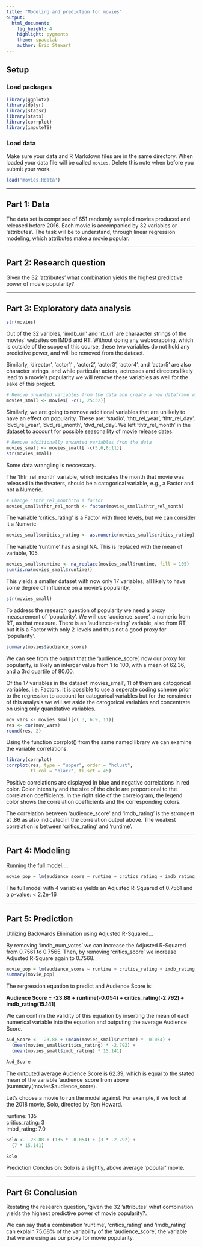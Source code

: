 ```yaml
---
title: "Modeling and prediction for movies"
output: 
  html_document: 
    fig_height: 4
    highlight: pygments
    theme: spacelab
    author: Eric Stewart
---
```


## Setup

### Load packages

```r
library(ggplot2)
library(dplyr)
library(statsr)
library(stats)
library(corrplot)
library(imputeTS)
```

### Load data

Make sure your data and R Markdown files are in the same directory. When loaded
your data file will be called `movies`. Delete this note when before you submit 
your work. 

```r
load('movies.Rdata')
```

* * *

## Part 1: Data
The data set is comprised of 651 randomly sampled movies produced and released before 2016.  Each movie is accompanied by 32 variables or 'attributes'.  The task will be to understand, through linear regression modeling,  which attributes make a movie popular.


* * *

## Part 2: Research question

Given the 32 'attributes' what combination yields the highest predictive power of movie popularity?

* * *

## Part 3: Exploratory data analysis
```r
str(movies)

```

Out of the 32 varibles, 'imdb_url' and 'rt_url' are charaacter strings of the movies'
websites on IMDB and RT.  Without doing any webscrapping, which is outside of the 
scope of this course, these two variables do not hold any predictive power, and 
will be removed from the dataset.

Similarly, 'director', 'actor1' , 'actor2', 'actor3', 'actor4', and 'actor5' are also
character strings, and while particular actors, actresses and directors likely lead 
to a movie's popularity we will remove these variables as well for the sake of this project.


```r
# Remove unwanted variables from the data and create a new dataframe with 24 variables called 'movies_small'
movies_small <- movies[ -c(1, 25:32)]
```

Similarly, we are going to remove additional variables that are unlikely to have an effect on popularity.  These are: 'studio', 'thtr_rel_year', 'thtr_rel_day', 'dvd_rel_year', 'dvd_rel_month',  'dvd_rel_day'.  We left 'thtr_rel_month' in the dataset to account for possible seasonaility of movie release dates. 

```r

# Remove additionally unwanted variables from the data 
movies_small <- movies_small[ -c(5,6,8:11)]
str(movies_small)
```

Some data wrangling is neccessary.

The 'thtr_rel_month' variable, which indicates the month that  movie was released in the theaters, should be a catogorical variable, e.g., a Factor and not a Numeric.

```r
# Change 'thtr_rel_month'to a factor
movies_small$thtr_rel_month <- factor(movies_small$thtr_rel_month)
```


The variable 'critics_rating' is a Factor with three levels, but we can consider it a Numeric

```r
movies_small$critics_rating <- as.numeric(movies_small$critics_rating)
```


The variable 'runtime' has a singl NA.  This is replaced with the mean of variable, 105.

```r
movies_small$runtime <- na_replace(movies_small$runtime, fill = 105)
sum(is.na(movies_small$runtime))
```

This yields a smaller dataset with now only 17 variables; all likely to have some degree of influence on a movie's popularity.

```r
str(movies_small)
```

To address the research question of popularity we need a proxy measurement of 'popularity'.   We will use 'audience_score', a numeric from RT, as that measure.  There is an 'audience-rating' variable, also from RT, but it is a Factor with only 2-levels and thus not a good proxy for 'popularity'.

```r
summary(movies$audience_score)
```

We can see from the output that the 'audience_score', now our proxy for popularity, is likely an interger value from 1 to 100, with a mean of 62.36, and a 3rd quartile of 80.00.

Of the 17 variables in the dataset' movies_small', 11 of them are catogorical variables, i.e. Factors.  It is possible to use a seperate coding scheme prior to the regression to account for  catogorical variables but for the remainder of this analysis we will set aside the catogorical variables and concentrate on using only quantitative variables.


```r

mov_vars <- movies_small[c( 3, 6:9, 11)]
res <- cor(mov_vars)
round(res, 2)
```

Using the function corrplot() from the same named library we can examine the variable correlations.
```r
library(corrplot)
corrplot(res, type = "upper", order = "hclust", 
         tl.col = "black", tl.srt = 45)
```
Positive correlations are displayed in blue and negative correlations in red color. Color intensity and the size of the circle are proportional to the correlation coefficients. In the right side of the correlogram, the legend color shows the correlation coefficients and the corresponding colors.

The correlation between 'audience_score' and 'imdb_rating' is the strongest at .86 as also indicated in the correlation output above.   The weakest correlation is between 'critics_rating' and 'runtime'.

* * *

## Part 4: Modeling

Running the full model....

```r
movie_pop = lm(audience_score ~ runtime + critics_rating + imdb_rating  + imdb_num_votes + critics_score, data = movies_small)

```
The full model with 4 variables yields an Adjusted R-Squared of 0.7561 and a p-value: < 2.2e-16


* * *

## Part 5: Prediction

Utilizing Backwards Elinination using Adjusted R-Squared...

By removing 'imdb_num_votes' we can increase the Adjusted R-Squared from 0.7561 to 0.7565.
Then, by removing 'critics_score' we increase Adjusted R-Square again to 0.7568.

```r
movie_pop = lm(audience_score ~ runtime + critics_rating + imdb_rating, data = movies_small)
summary(movie_pop)
```

The rergression equation to predict and Audience Score is:

**Audience Score = -23.88 + runtime(-0.054) + critics_rating(-2.792) + imdb_rating(15.141)**

We can confirm the validity of this equation by inserting the mean of each numerical variable into the equation and outputing the average Audience Score.  

```r
Aud_Score <- -23.88 + (mean(movies_small$runtime) * -0.054) + 
  (mean(movies_small$critics_rating) * -2.792) + 
  (mean(movies_small$imdb_rating) * 15.141)

Aud_Score
```

The outputed average Audience Score is 62.39, which is equal to the stated mean of the variable  'audience_score from above (summary(movies$audience_score).


Let's choose a movie to run the model against.  For example, if we look at the 2018 movie, Solo, directed by Ron Howard.


runtime:  135     
critics_rating:  3     
imbd_rating: 7.0     

```r
Solo <- -23.88 + (135 * -0.054) + (3 * -2.792) + 
  (7 * 15.141)

Solo
```

Prediction Conclusion:  Solo is a slightly,  above average 'popular' movie.  


* * *

## Part 6: Conclusion
Restating the research question, 'given the 32 'attributes' what combination yields the highest predictive power of movie popularity?.  

We can say that a combination 'runtime', 'critics_rating' and 'imdb_rating' can explain 75.68% of the variability of the 'audience_score', the variable that we are using as our proxy for movie popularity.







